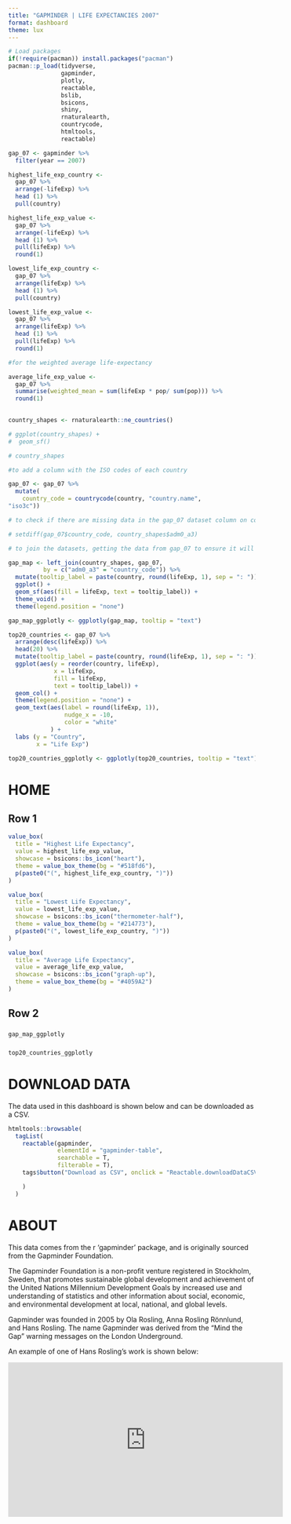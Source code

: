 ```yaml
---
title: "GAPMINDER | LIFE EXPECTANCIES 2007"
format: dashboard
theme: lux
---
```


```r
# Load packages
if(!require(pacman)) install.packages("pacman")
pacman::p_load(tidyverse, 
               gapminder,
               plotly, 
               reactable, 
               bslib, 
               bsicons, 
               shiny,
               rnaturalearth,
               countrycode,
               htmltools,
               reactable)
```

```r
gap_07 <- gapminder %>% 
  filter(year == 2007)

highest_life_exp_country <- 
  gap_07 %>% 
  arrange(-lifeExp) %>% 
  head (1) %>% 
  pull(country)

highest_life_exp_value <- 
  gap_07 %>% 
  arrange(-lifeExp) %>% 
  head (1) %>% 
  pull(lifeExp) %>% 
  round(1)

lowest_life_exp_country <- 
  gap_07 %>% 
  arrange(lifeExp) %>% 
  head (1) %>% 
  pull(country)

lowest_life_exp_value <- 
  gap_07 %>% 
  arrange(lifeExp) %>% 
  head (1) %>% 
  pull(lifeExp) %>% 
  round(1)

#for the weighted average life-expectancy

average_life_exp_value <- 
  gap_07 %>% 
  summarise(weighted_mean = sum(lifeExp * pop/ sum(pop))) %>% 
  round(1)
  

```

```r
country_shapes <- rnaturalearth::ne_countries()

# ggplot(country_shapes) +
#  geom_sf()

# country_shapes

#to add a column with the ISO codes of each country

gap_07 <- gap_07 %>% 
  mutate(
    country_code = countrycode(country, "country.name", 
"iso3c"))

# to check if there are missing data in the gap_07 dataset column on country code and the country-level shapefile 

# setdiff(gap_07$country_code, country_shapes$adm0_a3)

# to join the datasets, getting the data from gap_07 to ensure it will be reflected in the shapefile 

gap_map <- left_join(country_shapes, gap_07,
          by = c("adm0_a3" = "country_code")) %>% 
  mutate(tooltip_label = paste(country, round(lifeExp, 1), sep = ": ")) %>% 
  ggplot() +
  geom_sf(aes(fill = lifeExp, text = tooltip_label)) +
  theme_void() +
  theme(legend.position = "none")

gap_map_ggplotly <- ggplotly(gap_map, tooltip = "text")


```
```r
top20_countries <- gap_07 %>% 
  arrange(desc(lifeExp)) %>% 
  head(20) %>% 
  mutate(tooltip_label = paste(country, round(lifeExp, 1), sep = ": ")) %>% 
  ggplot(aes(y = reorder(country, lifeExp), 
             x = lifeExp, 
             fill = lifeExp,
             text = tooltip_label)) +
  geom_col() +
  theme(legend.position = "none") +
  geom_text(aes(label = round(lifeExp, 1)),
                nudge_x = -10,
                color = "white"
            ) +
  labs (y = "Country",
        x = "Life Exp")

top20_countries_ggplotly <- ggplotly(top20_countries, tooltip = "text")            
```


# HOME

## Row 1 {height=30%}

```r
value_box(
  title = "Highest Life Expectancy",
  value = highest_life_exp_value,
  showcase = bsicons::bs_icon("heart"),
  theme = value_box_theme(bg = "#518fd6"),
  p(paste0("(", highest_life_exp_country, ")"))
)
```

```r
value_box(
  title = "Lowest Life Expectancy",
  value = lowest_life_exp_value,
  showcase = bsicons::bs_icon("thermometer-half"),
  theme = value_box_theme(bg = "#214773"),
  p(paste0("(", lowest_life_exp_country, ")"))
)
```

```r
value_box(
  title = "Average Life Expectancy",
  value = average_life_exp_value,
  showcase = bsicons::bs_icon("graph-up"),
  theme = value_box_theme(bg = "#4059A2")
)
```


## Row 2 {height=70%}



### {width=70%}

```r
gap_map_ggplotly
```

### {width=30%}

```r
top20_countries_ggplotly
```

# DOWNLOAD DATA

The data used in this dashboard is shown below and can be downloaded as a CSV.

```r

htmltools::browsable(
  tagList(
    reactable(gapminder,
              elementId = "gapminder-table",
              searchable = T,
              filterable = T),
    tags$button("Download as CSV", onclick = "Reactable.downloadDataCSV('gapminder-table')"),

    )
  )

```


# ABOUT

This data comes from the r 'gapminder' package, and is originally sourced from the Gapminder Foundation.

The Gapminder Foundation is a non-profit venture registered in Stockholm, Sweden, that promotes sustainable global development and achievement of the United Nations Millennium Development Goals by increased use and understanding of statistics and other information about social, economic, and environmental development at local, national, and global levels.

Gapminder was founded in 2005 by Ola Rosling, Anna Rosling Rönnlund, and Hans Rosling. The name Gapminder was derived from the "Mind the Gap" warning messages on the London Underground.

An example of one of Hans Rosling's work is shown below:

<iframe width="560" height="315" src="https://www.youtube.com/embed/hVimVzgtD6w?si=EffNpq0lKY7gU5Yv" title="YouTube video player" frameborder="0" allow="accelerometer; autoplay; clipboard-write; encrypted-media; gyroscope; picture-in-picture; web-share" referrerpolicy="strict-origin-when-cross-origin" allowfullscreen></iframe>
